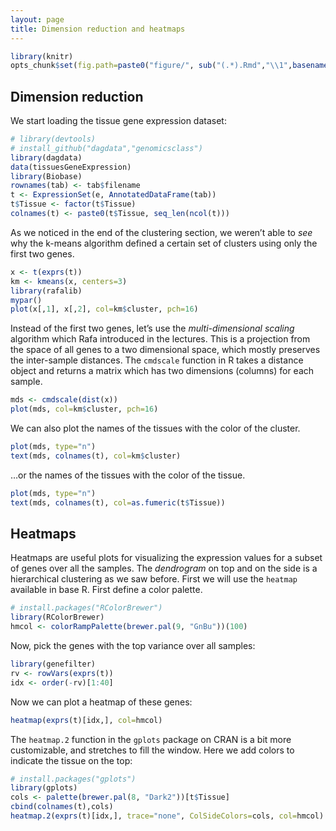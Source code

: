 ```yaml
---
layout: page
title: Dimension reduction and heatmaps
---
```


```r
library(knitr)
opts_chunk$set(fig.path=paste0("figure/", sub("(.*).Rmd","\\1",basename(knitr:::knit_concord$get('infile'))), "-"))
```

## Dimension reduction

We start loading the tissue gene expression dataset:

```r
# library(devtools)
# install_github("dagdata","genomicsclass")
library(dagdata)
data(tissuesGeneExpression)
library(Biobase)
rownames(tab) <- tab$filename
t <- ExpressionSet(e, AnnotatedDataFrame(tab))
t$Tissue <- factor(t$Tissue)
colnames(t) <- paste0(t$Tissue, seq_len(ncol(t)))
```

As we noticed in the end of the clustering section, we weren't able to
*see* why the k-means algorithm defined a certain set of clusters
using only the first two genes.

```r
x <- t(exprs(t))
km <- kmeans(x, centers=3)
library(rafalib)
mypar()
plot(x[,1], x[,2], col=km$cluster, pch=16)
```

Instead of the first two genes, let's use the *multi-dimensional
scaling* algorithm which Rafa introduced in the lectures. This is a
projection from the space of all genes to a two dimensional space,
which mostly preserves the inter-sample distances. The `cmdscale`
function in R takes a distance object and returns a matrix which has
two dimensions (columns) for each sample.

```r
mds <- cmdscale(dist(x))
plot(mds, col=km$cluster, pch=16)
```

We can also plot the names of the tissues with the color of the cluster.

```r
plot(mds, type="n")
text(mds, colnames(t), col=km$cluster)
```

...or the names of the tissues with the color of the tissue.

```r
plot(mds, type="n")
text(mds, colnames(t), col=as.fumeric(t$Tissue))
```

## Heatmaps

Heatmaps are useful plots for visualizing the expression values for a
subset of genes over all the samples. The *dendrogram* on top and on
the side is a hierarchical clustering as we saw before. First we will
use the `heatmap` available in base R. First define a color palette.

```r
# install.packages("RColorBrewer")
library(RColorBrewer)
hmcol <- colorRampPalette(brewer.pal(9, "GnBu"))(100)
```

Now, pick the genes with the top variance over all samples:

```r
library(genefilter)
rv <- rowVars(exprs(t))
idx <- order(-rv)[1:40]
```

Now we can plot a heatmap of these genes:

```r
heatmap(exprs(t)[idx,], col=hmcol)
```

The `heatmap.2` function in the `gplots` package on CRAN is a bit more
customizable, and stretches to fill the window. Here we add colors to
indicate the tissue on the top:

```r
# install.packages("gplots")
library(gplots)
cols <- palette(brewer.pal(8, "Dark2"))[t$Tissue]
cbind(colnames(t),cols)
heatmap.2(exprs(t)[idx,], trace="none", ColSideColors=cols, col=hmcol)
```

